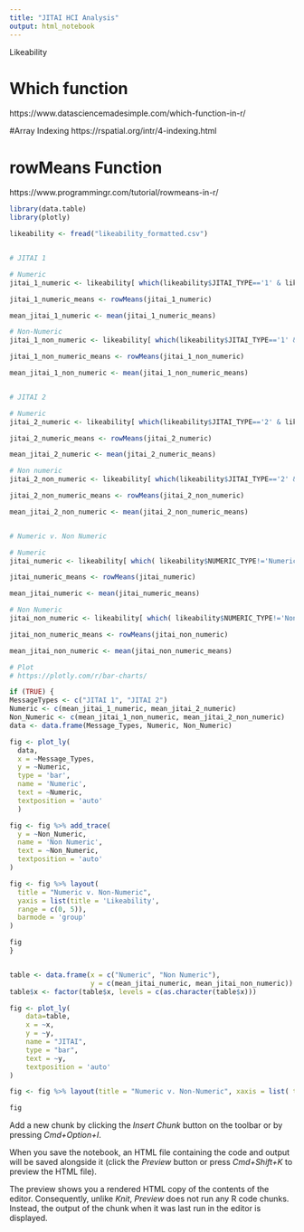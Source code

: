 ```yaml
---
title: "JITAI HCI Analysis"
output: html_notebook
---
```

Likeability


# Which function
https://www.datasciencemadesimple.com/which-function-in-r/

#Array Indexing 
https://rspatial.org/intr/4-indexing.html

# rowMeans Function
https://www.programmingr.com/tutorial/rowmeans-in-r/


```r
library(data.table)
library(plotly)

likeability <- fread("likeability_formatted.csv")


# JITAI 1

# Numeric
jitai_1_numeric <- likeability[ which(likeability$JITAI_TYPE=='1' & likeability$NUMERIC_TYPE!='Numeric'), 4:8]

jitai_1_numeric_means <- rowMeans(jitai_1_numeric)

mean_jitai_1_numeric <- mean(jitai_1_numeric_means)

# Non-Numeric
jitai_1_non_numeric <- likeability[ which(likeability$JITAI_TYPE=='1' & likeability$NUMERIC_TYPE!='Non-numeric'), 4:8]

jitai_1_non_numeric_means <- rowMeans(jitai_1_non_numeric)

mean_jitai_1_non_numeric <- mean(jitai_1_non_numeric_means)


# JITAI 2 

# Numeric
jitai_2_numeric <- likeability[ which(likeability$JITAI_TYPE=='2' & likeability$NUMERIC_TYPE!='Numeric'), 4:8]

jitai_2_numeric_means <- rowMeans(jitai_2_numeric)

mean_jitai_2_numeric <- mean(jitai_2_numeric_means)

# Non numeric
jitai_2_non_numeric <- likeability[ which(likeability$JITAI_TYPE=='2' & likeability$NUMERIC_TYPE!='Non-numeric'), 4:8]

jitai_2_non_numeric_means <- rowMeans(jitai_2_non_numeric)

mean_jitai_2_non_numeric <- mean(jitai_2_non_numeric_means)


# Numeric v. Non Numeric

# Numeric
jitai_numeric <- likeability[ which( likeability$NUMERIC_TYPE!='Numeric'), 4:8]

jitai_numeric_means <- rowMeans(jitai_numeric)

mean_jitai_numeric <- mean(jitai_numeric_means)

# Non Numeric
jitai_non_numeric <- likeability[ which( likeability$NUMERIC_TYPE!='Non-numeric'), 4:8]

jitai_non_numeric_means <- rowMeans(jitai_non_numeric)

mean_jitai_non_numeric <- mean(jitai_non_numeric_means)

# Plot
# https://plotly.com/r/bar-charts/

if (TRUE) {
MessageTypes <- c("JITAI 1", "JITAI 2")
Numeric <- c(mean_jitai_1_numeric, mean_jitai_2_numeric)
Non_Numeric <- c(mean_jitai_1_non_numeric, mean_jitai_2_non_numeric)
data <- data.frame(Message_Types, Numeric, Non_Numeric)

fig <- plot_ly(
  data, 
  x = ~Message_Types, 
  y = ~Numeric, 
  type = 'bar', 
  name = 'Numeric',
  text = ~Numeric, 
  textposition = 'auto'
  )

fig <- fig %>% add_trace(
  y = ~Non_Numeric, 
  name = 'Non Numeric',  
  text = ~Non_Numeric, 
  textposition = 'auto'
)

fig <- fig %>% layout(
  title = "Numeric v. Non-Numeric", 
  yaxis = list(title = 'Likeability', 
  range = c(0, 5)), 
  barmode = 'group'
)

fig
}


table <- data.frame(x = c("Numeric", "Non Numeric"),
                    y = c(mean_jitai_numeric, mean_jitai_non_numeric))
table$x <- factor(table$x, levels = c(as.character(table$x)))

fig <- plot_ly(
    data=table,
    x = ~x,
    y = ~y,
    name = "JITAI",
    type = "bar",
    text = ~y, 
    textposition = 'auto'
)

fig <- fig %>% layout(title = "Numeric v. Non-Numeric", xaxis = list( title = "Numeric Type"), yaxis = list( title = "Likeability", range = c(0, 5)))

fig

```

Add a new chunk by clicking the *Insert Chunk* button on the toolbar or by pressing *Cmd+Option+I*.

When you save the notebook, an HTML file containing the code and output will be saved alongside it (click the *Preview* button or press *Cmd+Shift+K* to preview the HTML file). 

The preview shows you a rendered HTML copy of the contents of the editor. Consequently, unlike *Knit*, *Preview* does not run any R code chunks. Instead, the output of the chunk when it was last run in the editor is displayed.

